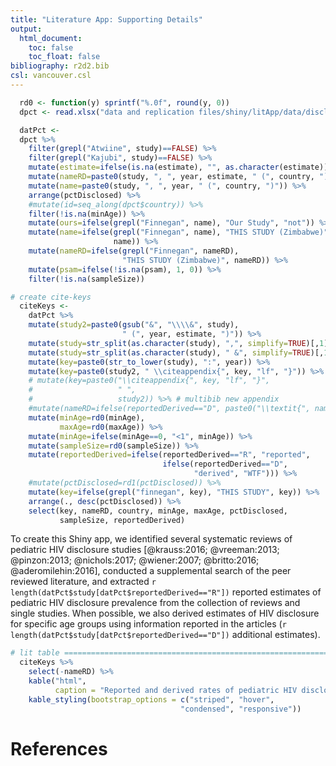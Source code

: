 ```yaml
---
title: "Literature App: Supporting Details"
output:
  html_document:
    toc: false
    toc_float: false
bibliography: r2d2.bib
csl: vancouver.csl
---
```


```r
  rd0 <- function(y) sprintf("%.0f", round(y, 0))
  dpct <- read.xlsx("data and replication files/shiny/litApp/data/disclosure_pct.xlsx", sheetName="Sheet1")

  datPct <-
  dpct %>%
    filter(grepl("Atwiine", study)==FALSE) %>%
    filter(grepl("Kajubi", study)==FALSE) %>%
    mutate(estimate=ifelse(is.na(estimate), "", as.character(estimate))) %>%
    mutate(nameRD=paste0(study, ", ", year, estimate, " (", country, ")")) %>%
    mutate(name=paste0(study, ", ", year, " (", country, ")")) %>%
    arrange(pctDisclosed) %>%
    #mutate(id=seq_along(dpct$country)) %>%
    filter(!is.na(minAge)) %>%
    mutate(ours=ifelse(grepl("Finnegan", name), "Our Study", "not")) %>%
    mutate(name=ifelse(grepl("Finnegan", name), "THIS STUDY (Zimbabwe)", 
                       name)) %>%
    mutate(nameRD=ifelse(grepl("Finnegan", nameRD), 
                         "THIS STUDY (Zimbabwe)", nameRD)) %>%
    mutate(psam=ifelse(!is.na(psam), 1, 0)) %>%
    filter(!is.na(sampleSize))

# create cite-keys
  citeKeys <- 
    datPct %>%
    mutate(study2=paste0(gsub("&", "\\\\&", study), 
                         " (", year, estimate, ")")) %>%
    mutate(study=str_split(as.character(study), ",", simplify=TRUE)[,1]) %>%
    mutate(study=str_split(as.character(study), " &", simplify=TRUE)[,1]) %>%
    mutate(key=paste0(str_to_lower(study), ":", year)) %>%
    mutate(key=paste0(study2, " \\citeappendix{", key, "lf", "}")) %>%
    # mutate(key=paste0("\\citeappendix{", key, "lf", "}",
    #                   " ",
    #                   study2)) %>% # multibib new appendix
    #mutate(nameRD=ifelse(reportedDerived=="D", paste0("\\textit{", nameRD, "}"), nameRD)) %>%
    mutate(minAge=rd0(minAge),
           maxAge=rd0(maxAge)) %>%
    mutate(minAge=ifelse(minAge==0, "<1", minAge)) %>%
    mutate(sampleSize=rd0(sampleSize)) %>%
    mutate(reportedDerived=ifelse(reportedDerived=="R", "reported",
                                  ifelse(reportedDerived=="D", 
                                         "derived", "WTF"))) %>%
    #mutate(pctDisclosed=rd1(pctDisclosed)) %>%
    mutate(key=ifelse(grepl("finnegan", key), "THIS STUDY", key)) %>%
    arrange(., desc(pctDisclosed)) %>%
    select(key, nameRD, country, minAge, maxAge, pctDisclosed, 
           sampleSize, reportedDerived) 
```

To create this Shiny app, we identified several systematic reviews of pediatric HIV disclosure studies [@krauss:2016; @vreeman:2013; @pinzon:2013; @nichols:2017; @wiener:2007; @britto:2016; @aderomilehin:2016], conducted a supplemental search of the peer reviewed literature, and extracted `r length(datPct$study[datPct$reportedDerived=="R"])` reported estimates of pediatric HIV disclosure prevalence from the collection of reviews and single studies. When possible, we also derived estimates of HIV disclosure for specific age groups using information reported in the articles (`r length(datPct$study[datPct$reportedDerived=="D"])` additional estimates).

```r
# lit table ===================================================================
  citeKeys %>%
    select(-nameRD) %>%
    kable("html", 
          caption = "Reported and derived rates of pediatric HIV disclosure") %>%
    kable_styling(bootstrap_options = c("striped", "hover", 
                                      "condensed", "responsive"))
```

# References